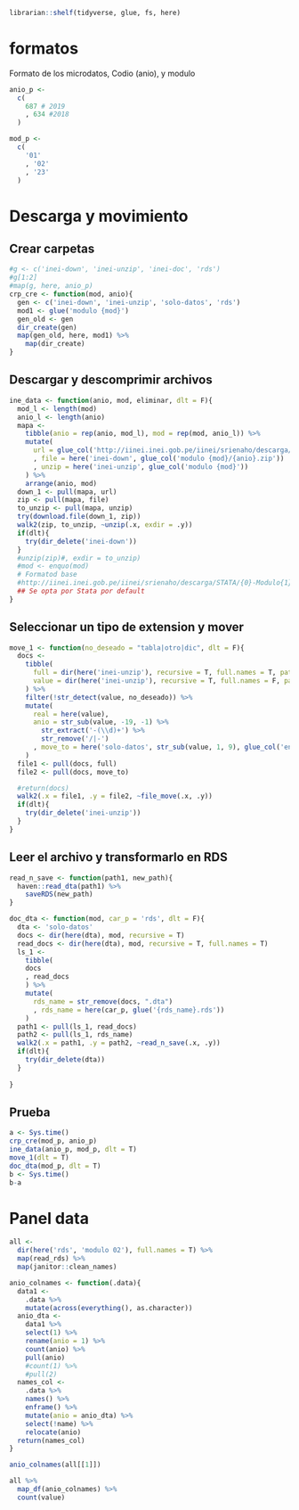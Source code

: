 ```r
librarian::shelf(tidyverse, glue, fs, here)
```


# formatos

Formato de los microdatos, Codio (anio), y modulo

```r
anio_p <-
  c(
    687 # 2019
    , 634 #2018
  )

mod_p <- 
  c(
    '01'
    , '02'
    , '23'
  )
```

# Descarga y movimiento 

## Crear carpetas


```r
#g <- c('inei-down', 'inei-unzip', 'inei-doc', 'rds')
#g[1:2]
#map(g, here, anio_p)
crp_cre <- function(mod, anio){
  gen <- c('inei-down', 'inei-unzip', 'solo-datos', 'rds')
  mod1 <- glue('modulo {mod}')
  gen_old <- gen
  dir_create(gen)
  map(gen_old, here, mod1) %>% 
    map(dir_create)
}


```


## Descargar y descomprimir archivos

```r
ine_data <- function(anio, mod, eliminar, dlt = F){
  mod_l <- length(mod)
  anio_l <- length(anio)
  mapa <- 
    tibble(anio = rep(anio, mod_l), mod = rep(mod, anio_l)) %>% 
    mutate(
      url = glue_col('http://iinei.inei.gob.pe/iinei/srienaho/descarga/STATA/{anio}-Modulo{mod}.zip')
      , file = here('inei-down', glue_col('modulo {mod}/{anio}.zip'))
      , unzip = here('inei-unzip', glue_col('modulo {mod}'))
    ) %>% 
    arrange(anio, mod)
  down_1 <- pull(mapa, url)
  zip <- pull(mapa, file)
  to_unzip <- pull(mapa, unzip)
  try(download.file(down_1, zip))
  walk2(zip, to_unzip, ~unzip(.x, exdir = .y))
  if(dlt){
    try(dir_delete('inei-down'))
  }
  #unzip(zip)#, exdir = to_unzip)
  #mod <- enquo(mod)
  # Formatod base
  #http://iinei.inei.gob.pe/iinei/srienaho/descarga/STATA/{0}-Modulo{1}.zip'.format(cod_enaho["enaho_{0}".format(i)], j)
  ## Se opta por Stata por default
}


```


## Seleccionar un tipo de extension y mover


```r

move_1 <- function(no_deseado = "tabla|otro|dic", dlt = F){
  docs <- 
    tibble(
      full = dir(here('inei-unzip'), recursive = T, full.names = T, pattern = ".dta$"),
      value = dir(here('inei-unzip'), recursive = T, full.names = F, pattern = ".dta$")
    ) %>% 
    filter(!str_detect(value, no_deseado)) %>% 
    mutate(
      real = here(value), 
      anio = str_sub(value, -19, -1) %>% 
        str_extract('-(\\d)+') %>% 
        str_remove('/|-') 
      , move_to = here('solo-datos', str_sub(value, 1, 9), glue_col('enaho{anio}.dta' ))
    )
  file1 <- pull(docs, full)
  file2 <- pull(docs, move_to)

  #return(docs)
  walk2(.x = file1, .y = file2, ~file_move(.x, .y))
  if(dlt){
    try(dir_delete('inei-unzip'))
  }
}


```


## Leer el archivo y transformarlo en RDS


```r

read_n_save <- function(path1, new_path){
  haven::read_dta(path1) %>% 
    saveRDS(new_path)
}

doc_dta <- function(mod, car_p = 'rds', dlt = F){
  dta <- 'solo-datos'
  docs <- dir(here(dta), mod, recursive = T)
  read_docs <- dir(here(dta), mod, recursive = T, full.names = T)
  ls_1 <- 
    tibble(
    docs
    , read_docs
    ) %>% 
    mutate(
      rds_name = str_remove(docs, ".dta") 
      , rds_name = here(car_p, glue('{rds_name}.rds'))
    )
  path1 <- pull(ls_1, read_docs)
  path2 <- pull(ls_1, rds_name)
  walk2(.x = path1, .y = path2, ~read_n_save(.x, .y))
  if(dlt){
    try(dir_delete(dta))
  }
  
}


```





## Prueba

```r
a <- Sys.time()
crp_cre(mod_p, anio_p)
ine_data(anio_p, mod_p, dlt = T)
move_1(dlt = T)
doc_dta(mod_p, dlt = T)
b <- Sys.time()
b-a
```


# Panel data 


```r
all <- 
  dir(here('rds', 'modulo 02'), full.names = T) %>% 
  map(read_rds) %>% 
  map(janitor::clean_names) 
```

```r
anio_colnames <- function(.data){
  data1 <- 
    .data %>% 
    mutate(across(everything(), as.character))
  anio_dta <- 
    data1 %>% 
    select(1) %>% 
    rename(anio = 1) %>% 
    count(anio) %>% 
    pull(anio)
    #count(1) %>% 
    #pull(2)
  names_col <- 
    .data %>% 
    names() %>% 
    enframe() %>% 
    mutate(anio = anio_dta) %>% 
    select(!name) %>% 
    relocate(anio)
  return(names_col)
}

anio_colnames(all[[1]])
```


```r
all %>% 
  map_df(anio_colnames) %>% 
  count(value)
```


